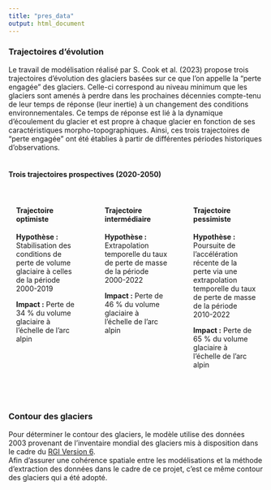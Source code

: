 ```yaml
---
title: "pres_data"
output: html_document
---
```



### Trajectoires d'évolution

Le travail de modélisation réalisé par S. Cook et al. (2023) propose trois trajectoires d'évolution des glaciers basées sur ce que l'on appelle la "perte engagée" des glaciers. Celle-ci correspond au niveau minimum que les glaciers sont amenés à perdre dans les prochaines décennies compte-tenu de leur temps de réponse (leur inertie) à un changement des conditions environnementales. Ce temps de réponse est lié à la dynamique d'écoulement du glacier et est propre à chaque glacier en fonction de ses caractéristiques morpho-topographiques. Ainsi, ces trois trajectoires de "perte engagée" ont été établies à partir de différentes périodes historiques d'observations.\
<br>

#### Trois trajectoires prospectives (2020-2050)

<div style="display: grid; grid-template-columns: repeat(3, 1fr); gap: 20px;">

<div style="padding: 15px;">
<h4>Trajectoire optimiste</h4>
<p><strong>Hypothèse :</strong> Stabilisation des conditions de perte de volume glaciaire à celles de la période 2000-2019</p>
<p><strong>Impact :</strong> Perte de 34 % du volume glaciaire à l’échelle de l’arc alpin</p>
</div>

<div style="padding: 15px;">
<h4>Trajectoire intermédiaire</h4>
<p><strong>Hypothèse :</strong> Extrapolation temporelle du taux de perte de masse de la période 2000-2022</p>
<p><strong>Impact :</strong> Perte de 46 % du volume glaciaire à l’échelle de l’arc alpin</p>
</div>

<div style="padding: 15px;">
<h4>Trajectoire pessimiste</h4>
<p><strong>Hypothèse :</strong> Poursuite de l’accélération récente de la perte via une extrapolation temporelle du taux de perte de masse de la période 2010-2022</p>
<p><strong>Impact :</strong> Perte de 65 % du volume glaciaire à l’échelle de l’arc alpin</p>
</div>

</div>  
  
<br>

### Contour des glaciers

Pour déterminer le contour des glaciers, le modèle utilise des données 2003 provenant de l'inventaire mondial des glaciers mis à disposition dans le cadre du [RGI Version 6](https://nsidc.org/data/nsidc-0770/versions/6).\
Afin d'assurer une cohérence spatiale entre les modélisations et la méthode d'extraction des données dans le cadre de ce projet, c'est ce même contour des glaciers qui a été adopté.\
<br>


<br>
